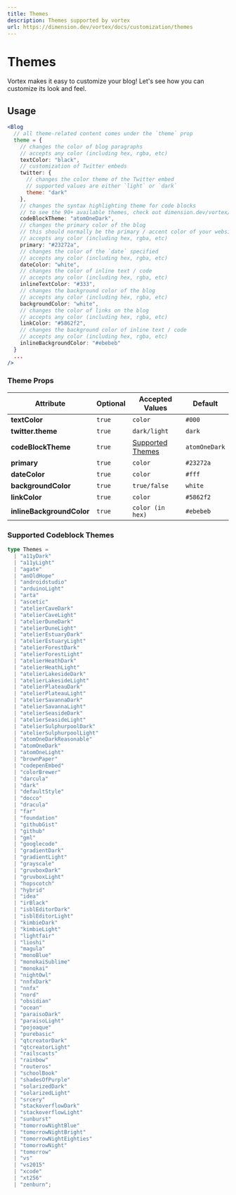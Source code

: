 ```yaml
---
title: Themes
description: Themes supported by vortex
url: https://dimension.dev/vortex/docs/customization/themes
---
```


# Themes

Vortex makes it easy to customize your blog! Let's see how you can customize its look and feel.

<Spacer y={1} />

## Usage

```jsx
<Blog
  // all theme-related content comes under the `theme` prop
  theme = {
    // changes the color of blog paragraphs
    // accepts any color (including hex, rgba, etc)
    textColor: "black",
    // customization of Twitter embeds
    twitter: {
      // changes the color theme of the Twitter embed
      // supported values are either `light` or `dark`
      theme: "dark"
    },
    // changes the syntax highlighting theme for code blocks
    // to see the 90+ available themes, check out dimension.dev/vortex/docs/customization/themes#supported-codeblock-themes
    codeBlockTheme: "atomOneDark",
    // changes the primary color of the blog
    // this should normally be the primary / accent color of your website
    // accepts any color (including hex, rgba, etc)
    primary: "#23272a",
    // changes the color of the `date` specified
    // accepts any color (including hex, rgba, etc)
    dateColor: "white",
    // changes the color of inline text / code
    // accepts any color (including hex, rgba, etc)
    inlineTextColor: "#333",
    // changes the background color of the blog
    // accepts any color (including hex, rgba, etc)
    backgroundColor: "white",
    // changes the color of links on the blog
    // accepts any color (including hex, rgba, etc)
    linkColor: "#5862f2",
    // changes the background color of inline text / code
    // accepts any color (including hex, rgba, etc)
    inlineBackgroundColor: "#ebebeb"
  }
  ...
/>
```

<Spacer y={2} />

### Theme Props

| Attribute                 | Optional | Accepted Values                                                           | Default       |
| ------------------------- | -------- | ------------------------------------------------------------------------- | ------------- |
| **textColor**             | `true`   | `color`                                                                   | `#000`        |
| **twitter.theme**         | `true`   | `dark/light`                                                              | `dark`        |
| **codeBlockTheme**        | `true`   | [Supported Themes](/docs/customization/themes#supported-codeblock-themes) | `atomOneDark` |
| **primary**               | `true`   | `color`                                                                   | `#23272a`     |
| **dateColor**             | `true`   | `color`                                                                   | `#fff`        |
| **backgroundColor**       | `true`   | `true/false`                                                              | `white`       |
| **linkColor**             | `true`   | `color`                                                                   | `#5862f2`     |
| **inlineBackgroundColor** | `true`   | `color (in hex)`                                                          | `#ebebeb`     |

<Spacer y={2} />

### Supported Codeblock Themes

```ts
type Themes =
  | "a11yDark"
  | "a11yLight"
  | "agate"
  | "anOldHope"
  | "androidstudio"
  | "arduinoLight"
  | "arta"
  | "ascetic"
  | "atelierCaveDark"
  | "atelierCaveLight"
  | "atelierDuneDark"
  | "atelierDuneLight"
  | "atelierEstuaryDark"
  | "atelierEstuaryLight"
  | "atelierForestDark"
  | "atelierForestLight"
  | "atelierHeathDark"
  | "atelierHeathLight"
  | "atelierLakesideDark"
  | "atelierLakesideLight"
  | "atelierPlateauDark"
  | "atelierPlateauLight"
  | "atelierSavannaDark"
  | "atelierSavannaLight"
  | "atelierSeasideDark"
  | "atelierSeasideLight"
  | "atelierSulphurpoolDark"
  | "atelierSulphurpoolLight"
  | "atomOneDarkReasonable"
  | "atomOneDark"
  | "atomOneLight"
  | "brownPaper"
  | "codepenEmbed"
  | "colorBrewer"
  | "darcula"
  | "dark"
  | "defaultStyle"
  | "docco"
  | "dracula"
  | "far"
  | "foundation"
  | "githubGist"
  | "github"
  | "gml"
  | "googlecode"
  | "gradientDark"
  | "gradientLight"
  | "grayscale"
  | "gruvboxDark"
  | "gruvboxLight"
  | "hopscotch"
  | "hybrid"
  | "idea"
  | "irBlack"
  | "isblEditorDark"
  | "isblEditorLight"
  | "kimbieDark"
  | "kimbieLight"
  | "lightfair"
  | "lioshi"
  | "magula"
  | "monoBlue"
  | "monokaiSublime"
  | "monokai"
  | "nightOwl"
  | "nnfxDark"
  | "nnfx"
  | "nord"
  | "obsidian"
  | "ocean"
  | "paraisoDark"
  | "paraisoLight"
  | "pojoaque"
  | "purebasic"
  | "qtcreatorDark"
  | "qtcreatorLight"
  | "railscasts"
  | "rainbow"
  | "routeros"
  | "schoolBook"
  | "shadesOfPurple"
  | "solarizedDark"
  | "solarizedLight"
  | "srcery"
  | "stackoverflowDark"
  | "stackoverflowLight"
  | "sunburst"
  | "tomorrowNightBlue"
  | "tomorrowNightBright"
  | "tomorrowNightEighties"
  | "tomorrowNight"
  | "tomorrow"
  | "vs"
  | "vs2015"
  | "xcode"
  | "xt256"
  | "zenburn";
```
